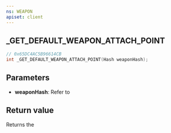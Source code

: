 ```yaml
---
ns: WEAPON
apiset: client
---
```

## _GET_DEFAULT_WEAPON_ATTACH_POINT

```c
// 0x65DC4AC5B96614CB
int _GET_DEFAULT_WEAPON_ATTACH_POINT(Hash weaponHash);
```

## Parameters
* **weaponHash**: Refer to <EmbeddedEnum type="eWeaponHash" />

## Return value
Returns the <EmbeddedEnum type="eWeaponAttachPoint" />

